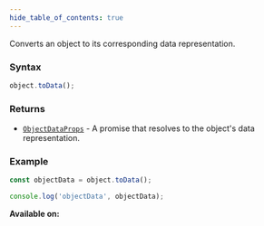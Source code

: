 ```yaml
---
hide_table_of_contents: true
---
```



Converts an object to its corresponding data representation.

### Syntax

```js
object.toData();
```

### Returns

- [`ObjectDataProps`](/sdk/types/ObjectDataProps) - A promise that resolves to the object's data representation.

### Example

```js
const objectData = object.toData();

console.log('objectData', objectData);
```

**Available on:** <ClientTag /> <ServerTag />
